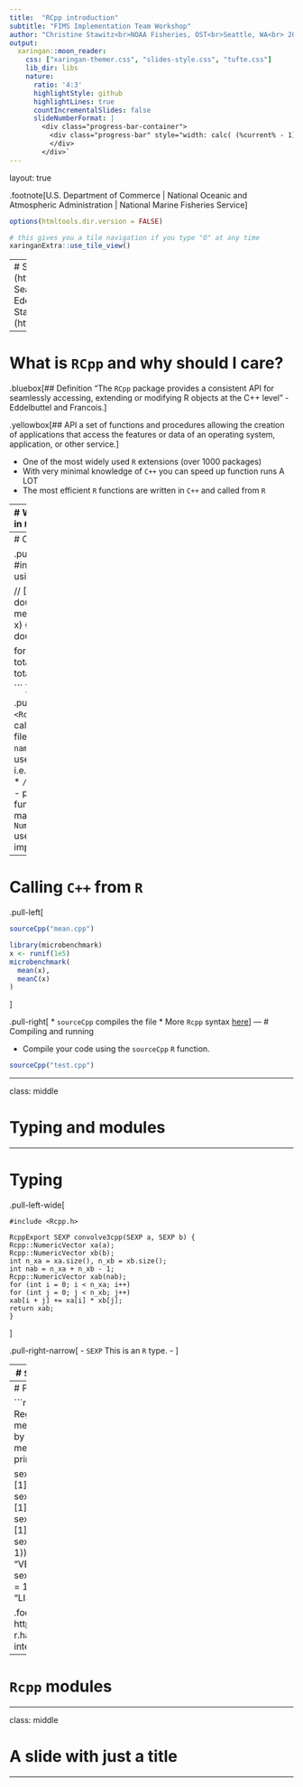 ```yaml
---
title:  "RCpp introduction"
subtitle: "FIMS Implementation Team Workshop"
author: "Christine Stawitz<br>NOAA Fisheries, OST<br>Seattle, WA<br> 2022-03-23"
output:
  xaringan::moon_reader:
    css: ["xaringan-themer.css", "slides-style.css", "tufte.css"]
    lib_dir: libs
    nature:
      ratio: '4:3'
      highlightStyle: github
      highlightLines: true
      countIncrementalSlides: false
      slideNumberFormat: |
        <div class="progress-bar-container">
          <div class="progress-bar" style="width: calc( (%current% - 1) / (%total% - 1) * 100%);">
          </div>
        </div>`
---
```

layout: true

.footnote[U.S. Department of Commerce | National Oceanic and Atmospheric Administration | National Marine Fisheries Service]


```r
options(htmltools.dir.version = FALSE)
```

```r
# this gives you a tile navigation if you type "O" at any time
xaringanExtra::use_tile_view()
```

---
# Sources
- "Advanced R"  by Hadley Wickham (http://adv-r.had.co.nz/Rcpp.html)
- "Rcpp: Seamless R and C++ integration" by Dirk Eddelbuetel and Romain Francois, Journal of Statistical Software (https://www.jstatsoft.org/article/view/v040i08)

---

# What is `RCpp` and why should I care?

.bluebox[## Definition
"The `RCpp` package provides a consistent API for seamlessly accessing, extending or modifying R objects at the C++ level" - Eddelbuttel and Francois.
]

.yellowbox[## API
a set of functions and procedures allowing the creation of applications that access the features or data of an operating system, application, or other service.]

* One of the most widely used `R` extensions (over 1000 packages)
* With very minimal knowledge of `C++` you can speed up function runs A LOT
- The most efficient `R` functions are written in `C++` and called from `R`


---
# Writing `C++` functions in `R`

* You can write `C++` functions inline in your R code using `cppFunction`
* You can also compile single lines of code directly using `evalCpp`

```r
library(Rcpp)
#> 
#> Attaching package: 'Rcpp'
#> The following object is masked from 'package:inline':
#> 
#>     registerPlugin
cppFunction('int add(int x, int y, int z) {
  int sum = x + y + z;
  return sum;
}')
# add works like a regular R function
add
add(1, 2, 3)
evalCpp("std::numeric_limits<double>::max()")
```

---
# Calling `C++` from `R`

.pull-left[
```Rcpp
#include <Rcpp.h>
using namespace Rcpp;

// [[Rcpp::export]]
double meanC(NumericVector x) {
  int n = x.size();
  double total = 0;

  for(int i = 0; i < n; ++i) {
    total += x[i];
  }
  return total / n;
}

```
]

.pull-right[
* `#include <Rcpp.h>` allows you to call `Rcpp` syntax in the file. You can omit `using namespace Rcpp` if you use `::` i.e. `Rcpp::NumericVector` 
* `// [[Rcpp::export]]` - put this above any function you want to make available in `R`
* `NumericVector, .size()` useful type, function implemented in `Rcpp`]

---
# Calling `C++` from `R`
.pull-left[
```r
sourceCpp("mean.cpp")
```


```r
library(microbenchmark)
x <- runif(1e5)
microbenchmark(
  mean(x),
  meanC(x)
)

```
]


.pull-right[
* `sourceCpp` compiles the file
* More `Rcpp` syntax [here](https://dirk.eddelbuettel.com/code/rcpp/Rcpp-quickref.pdf)
]
---
# Compiling and running

* Compile your code using the `sourceCpp` `R` function.
```r
sourceCpp("test.cpp")

```


---

class: middle

# Typing and modules

---

# Typing
.pull-left-wide[

```Rcpp
#include <Rcpp.h>

RcppExport SEXP convolve3cpp(SEXP a, SEXP b) {
Rcpp::NumericVector xa(a);
Rcpp::NumericVector xb(b);
int n_xa = xa.size(), n_xb = xb.size();
int nab = n_xa + n_xb - 1;
Rcpp::NumericVector xab(nab);
for (int i = 0; i < n_xa; i++)
for (int j = 0; j < n_xb; j++)
xab[i + j] += xa[i] * xb[j];
return xab;
}
```

]

.pull-right-narrow[
- `SEXP` This is an `R` type.
- 
]


---
# `SEXP` and `SEXPREC`

- All `R` objects are stored in a common datatype `SEXP` or S - expression.
 - This is a variant type with subvariants of the types you might expect (e.g. real, int, logical)
- Technically, a `SEXP` is a pointer to a structure of type `SEXPREC`
- All `C++` functions you write must take a `SEXP` as input and return an `SEXP`
---
# Peeking at `R SEXP`

```r
library(pryr)
#> Registered S3 method overwritten by 'pryr':
#>   method      from
#>   print.bytes Rcpp

sexp_type(10L)
#> [1] "INTSXP"
sexp_type("a")
#> [1] "STRSXP"
sexp_type(T)
#> [1] "LGLSXP"
sexp_type(list(a = 1))
#> [1] "VECSXP"
sexp_type(pairlist(a = 1))
#> [1] "LISTSXP"
#> 
```

.footnote[from http://adv-r.had.co.nz/C-interface.html]


---

# `Rcpp` modules



---

class: middle

# A slide with just a title

---
